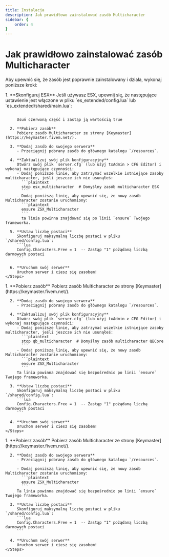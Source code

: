 ```yaml
---
title: Instalacja
description: Jak prawidłowo zainstalować zasób Multicharacter
sidebar: {
    order: 4
}
---
```


# Jak prawidłowo zainstalować zasób Multicharacter

Aby upewnić się, że zasób jest poprawnie zainstalowany i działa, wykonaj poniższe kroki:


<Tabs>
  <TabItem label="ESX">
    <Steps>
      1. **Skonfiguruj ESX**  
         Jeśli używasz ESX, upewnij się, że następujące ustawienie jest włączone w pliku `es_extended/config.lua` lub `es_extended/shared/main.lua`:  
         <Code wrap code='
         Config.Multichar = true (GetResourceState("esx_multicharacter") ~= "missing")
         'lang="lua" label="es_extended/config.lua" del='GetResourceState("esx_multicharacter") ~= "missing"'> 
         </Code>

         Usuń czerwoną część i zastąp ją wartością true

      2. **Pobierz zasób**  
         Pobierz zasób Multicharacter ze strony [Keymaster](https://keymaster.fivem.net/).

      3. **Dodaj zasób do swojego serwera**  
         - Przeciągnij pobrany zasób do głównego katalogu `/resources`.

      4. **Zaktualizuj swój plik konfiguracyjny**  
         Otwórz swój plik `server.cfg` (lub użyj txAdmin > CFG Editor) i wykonaj następujące czynności:  
         - Dodaj poniższe linie, aby zatrzymać wszelkie istniejące zasoby multicharacter, jeśli jeszcze ich nie usunąłeś:  
           ```plaintext
           stop esx_multicharacter  # Domyślny zasób multicharacter ESX
           ```
         - Dodaj poniższą linię, aby upewnić się, że nowy zasób Multicharacter zostanie uruchomiony:  
           ```plaintext
           ensure ZSX_Multicharacter
           ```
           ta linia powinna znajdować się po linii `ensure` Twojego frameworka.

      5. **Ustaw liczbę postaci**  
         Skonfiguruj maksymalną liczbę postaci w pliku `/shared/config.lua`:  
         ```lua
         Config.Characters.Free = 1  -- Zastąp "1" pożądaną liczbą darmowych postaci
         ```

      6. **Uruchom swój serwer**  
         Uruchom serwer i ciesz się zasobem!
    </Steps>
  </TabItem>

  <TabItem label="QBCore">
    <Steps>
      1. **Pobierz zasób**  
         Pobierz zasób Multicharacter ze strony [Keymaster](https://keymaster.fivem.net/).

      2. **Dodaj zasób do swojego serwera**  
         - Przeciągnij pobrany zasób do głównego katalogu `/resources`. 

      4. **Zaktualizuj swój plik konfiguracyjny**  
         Otwórz swój plik `server.cfg` (lub użyj txAdmin > CFG Editor) i wykonaj następujące czynności:  
         - Dodaj poniższe linie, aby zatrzymać wszelkie istniejące zasoby multicharacter, jeśli jeszcze ich nie usunąłeś:  
           ```plaintext
           stop qb_multicharacter  # Domyślny zasób multicharacter QBCore
           ```
         - Dodaj poniższą linię, aby upewnić się, że nowy zasób Multicharacter zostanie uruchomiony:  
           ```plaintext
           ensure ZSX_Multicharacter
           ```
         Ta linia powinna znajdować się bezpośrednio po linii `ensure` Twojego frameworka.

      3. **Ustaw liczbę postaci**  
         Skonfiguruj maksymalną liczbę postaci w pliku `/shared/config.lua`:  
         ```lua
         Config.Characters.Free = 1  -- Zastąp "1" pożądaną liczbą darmowych postaci
         ```

      4. **Uruchom swój serwer**  
         Uruchom serwer i ciesz się zasobem!
    </Steps>
  </TabItem>

  <TabItem label="QBox">
      <Steps>
      1. **Pobierz zasób**  
         Pobierz zasób Multicharacter ze strony [Keymaster](https://keymaster.fivem.net/).

      2. **Dodaj zasób do swojego serwera**  
         - Przeciągnij pobrany zasób do głównego katalogu `/resources`. 

         - Dodaj poniższą linię, aby upewnić się, że nowy zasób Multicharacter zostanie uruchomiony:  
           ```plaintext
           ensure ZSX_Multicharacter
           ```
         Ta linia powinna znajdować się bezpośrednio po linii `ensure` Twojego frameworka.

      3. **Ustaw liczbę postaci**  
         Skonfiguruj maksymalną liczbę postaci w pliku `/shared/config.lua`:  
         ```lua
         Config.Characters.Free = 1  -- Zastąp "1" pożądaną liczbą darmowych postaci
         ```

      4. **Uruchom swój serwer**  
         Uruchom serwer i ciesz się zasobem!
    </Steps>
  </TabItem>
</Tabs>